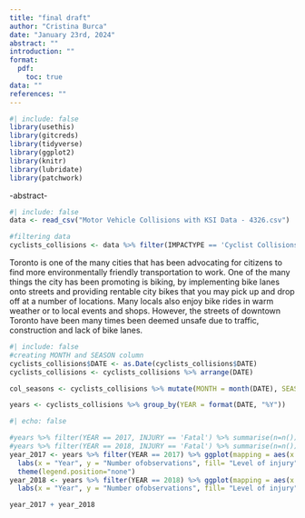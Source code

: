 ```yaml
---
title: "final draft"
author: "Cristina Burca"
date: "January 23rd, 2024"
abstract: ""
introduction: ""
format:
  pdf:
    toc: true
data: ""
references: ""
---
```


```r
#| include: false
library(usethis)
library(gitcreds)
library(tidyverse)
library(ggplot2)
library(knitr)
library(lubridate)
library(patchwork)
```

-abstract- 


```r
#| include: false
data <- read_csv("Motor Vehicle Collisions with KSI Data - 4326.csv")

#filtering data
cyclists_collisions <- data %>% filter(IMPACTYPE == 'Cyclist Collisions', CYCLIST == "Yes") %>% select(DATE,IMPACTYPE, INVTYPE, INJURY, ACCLASS, CYCLIST)
```

 Toronto is one of the many cities that has been advocating for citizens to find more environmentally friendly transportation to work. One of the many things the city has been promoting is biking, by implementing bike lanes onto streets and providing rentable city bikes that you may pick up and drop off at a number of locations. Many locals also enjoy bike rides in warm weather or to local events and shops. However, the streets of downtown Toronto have been many times been deemed unsafe due to traffic, construction and lack of bike lanes. 

```r
#| include: false
#creating MONTH and SEASON column 
cyclists_collisions$DATE <- as.Date(cyclists_collisions$DATE)
cyclists_collisions <- cyclists_collisions %>% arrange(DATE)

col_seasons <- cyclists_collisions %>% mutate(MONTH = month(DATE), SEASON = case_when(month(DATE) %in% c(12, 1 , 2) ~ "Winter", month(DATE) %in% c(3,4,5) ~ "Spring", month(DATE) %in% c(6,7,8) ~ "Summer", month(DATE) %in% c(9,10,11) ~ "Fall"))

years <- cyclists_collisions %>% group_by(YEAR = format(DATE, "%Y"))
```


```r
#| echo: false

#years %>% filter(YEAR == 2017, INJURY == 'Fatal') %>% summarise(n=n())
#years %>% filter(YEAR == 2018, INJURY == 'Fatal') %>% summarise(n=n())
year_2017 <- years %>% filter(YEAR == 2017) %>% ggplot(mapping = aes(x = YEAR, fill = INJURY)) + geom_bar(position = "dodge2") +
  labs(x = "Year", y = "Number ofobservations", fill= "Level of injury") +
  theme(legend.position="none")
year_2018 <- years %>% filter(YEAR == 2018) %>% ggplot(mapping = aes(x = YEAR, fill = INJURY)) + geom_bar(position = "dodge2") +
  labs(x = "Year", y = "Number ofobservations", fill= "Level of injury")

year_2017 + year_2018
```
